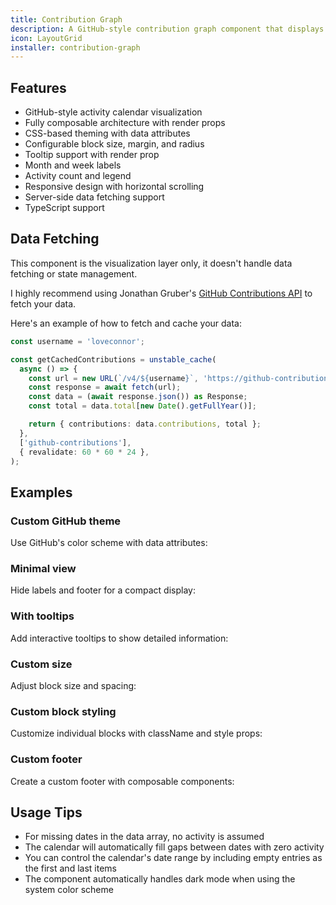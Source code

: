 ```yaml
---
title: Contribution Graph
description: A GitHub-style contribution graph component that displays activity levels over time.
icon: LayoutGrid
installer: contribution-graph
---
```


## Features

- GitHub-style activity calendar visualization
- Fully composable architecture with render props
- CSS-based theming with data attributes
- Configurable block size, margin, and radius
- Tooltip support with render prop
- Month and week labels
- Activity count and legend
- Responsive design with horizontal scrolling
- Server-side data fetching support
- TypeScript support

## Data Fetching

This component is the visualization layer only, it doesn't handle data fetching or state management.

I highly recommend using Jonathan Gruber's [GitHub Contributions API](https://github.com/grubersjoe/github-contributions-api) to fetch your data.

Here's an example of how to fetch and cache your data:

```ts
const username = 'loveconnor';

const getCachedContributions = unstable_cache(
  async () => {
    const url = new URL(`/v4/${username}`, 'https://github-contributions-api.jogruber.de');
    const response = await fetch(url);
    const data = (await response.json()) as Response;
    const total = data.total[new Date().getFullYear()];

    return { contributions: data.contributions, total };
  },
  ['github-contributions'],
  { revalidate: 60 * 60 * 24 },
);
```

## Examples

### Custom GitHub theme

Use GitHub's color scheme with data attributes:

<Preview path="contribution-graph-custom-theme" />

### Minimal view

Hide labels and footer for a compact display:

<Preview path="contribution-graph-minimal" />

### With tooltips

Add interactive tooltips to show detailed information:

<Preview path="contribution-graph-tooltip" />

### Custom size

Adjust block size and spacing:

<Preview path="contribution-graph-size" />

### Custom block styling

Customize individual blocks with className and style props:

<Preview path="contribution-graph-custom-blocks" />

### Custom footer

Create a custom footer with composable components:

<Preview path="contribution-graph-custom-footer" />

## Usage Tips

- For missing dates in the data array, no activity is assumed
- The calendar will automatically fill gaps between dates with zero activity
- You can control the calendar's date range by including empty entries as the first and last items
- The component automatically handles dark mode when using the system color scheme